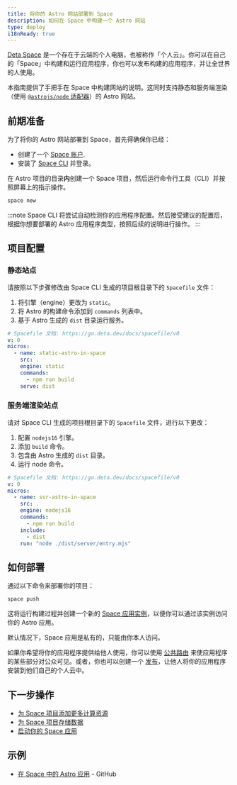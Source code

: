 ```yaml
---
title: 将你的 Astro 网站部署到 Space
description: 如何在 Space 中构建一个 Astro 网站
type: deploy
i18nReady: true
---
```


[Deta Space](https://deta.space/developers) 是一个存在于云端的个人电脑，也被称作「个人云」。你可以在自己的「Space」中构建和运行应用程序，你也可以发布构建的应用程序，并让全世界的人使用。

本指南提供了手把手在 Space 中构建网站的说明。这同时支持静态和服务端渲染（使用  [`@astrojs/node` 适配器](/zh-cn/guides/integrations-guide/node/)）的 Astro 网站。

## 前期准备

为了将你的 Astro 网站部署到 Space，首先得确保你已经：

- 创建了一个 [Space 账户](https://deta.space).
- 安装了 [Space CLI](https://deta.space/docs/en/build/reference/cli) 并登录。

在 Astro 项目的目录**内**创建一个 Space 项目，然后运行命令行工具（CLI）并按照屏幕上的指示操作。

```bash
space new
```

:::note
Space CLI 将尝试自动检测你的应用程序配置。然后接受建议的配置后，根据你想要部署的 Astro 应用程序类型，按照后续的说明进行操作。
:::

## 项目配置

### 静态站点

请按照以下步骤修改由 Space CLI 生成的项目根目录下的 `Spacefile` 文件：

1. 将引擎（engine）更改为 `static`。
2. 将 Astro 的构建命令添加到 `commands` 列表中。
3. 基于 Astro 生成的 `dist` 目录运行服务。

```yaml title="Spacefile" {6,8,9}
# Spacefile 文档: https://go.deta.dev/docs/spacefile/v0
v: 0
micros:
  - name: static-astro-in-space
    src: .
    engine: static
    commands:
      - npm run build
    serve: dist
```

### 服务端渲染站点

请对 Space CLI 生成的项目根目录下的 `Spacefile` 文件，进行以下更改：

1. 配置 `nodejs16` 引擎。
2. 添加 `build` 命令。
3. 包含由 Astro 生成的 `dist` 目录。
4. 运行 node 命令。

```yaml title="Spacefile" {6,8,10,11}
# Spacefile 文档: https://go.deta.dev/docs/spacefile/v0
v: 0
micros:
  - name: ssr-astro-in-space
    src: .
    engine: nodejs16
    commands:
      - npm run build
    include:
      - dist
    run: "node ./dist/server/entry.mjs"
```

## 如何部署

通过以下命令来部署你的项目：

```bash
space push
```

这将运行构建过程并创建一个新的 [Space 应用实例](https://deta.space/docs/en/build/fundamentals/development/builder-instance#for-testing)，以便你可以通过该实例访问你的 Astro 应用。

默认情况下，Space 应用是私有的，只能由你本人访问。

如果你希望将你的应用程序提供给他人使用，你可以使用 [公共路由](https://deta.space/docs/en/use/space-apps/using-apps#private-and-public-routes) 来使应用程序的某些部分对公众可见。或者，你也可以创建一个 [发布](https://deta.space/docs/en/publish/releasing#releases)，让他人将你的应用程序安装到他们自己的个人云中。

## 下一步操作

-  [为 Space 项目添加更多计算资源](https://deta.space/docs/en/build/fundamentals/the-space-runtime/micros#adding-a-micro)
-  [为 Space 项目存储数据](https://deta.space/docs/en/build/fundamentals/data-storage#content)
-  [启动你的 Space 应用](https://deta.space/docs/en/publish/releasing#releases)

## 示例

-  [在 Space 中的 Astro 应用](https://github.com/BogDAAAMN/astro-in-space) - GitHub